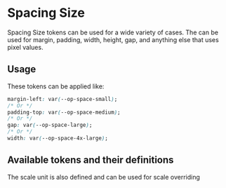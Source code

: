 
<Meta title="Tokens/Spacing" />

# Spacing Size

Spacing Size tokens can be used for a wide variety of cases. The can be used for margin, padding, width, height, gap, and anything else that uses pixel values.

## Usage

These tokens can be applied like:

```css
margin-left: var(--op-space-small);
/* Or */
padding-top: var(--op-space-medium);
/* Or */
gap: var(--op-space-large);
/* Or */
width: var(--op-space-4x-large);
```

## Available tokens and their definitions

<DesignTokenDocBlock categoryName="Space Scale" viewType="card" />

The scale unit is also defined and can be used for <LinkTo kind="overview-scale-overriding--page#unit-scale-overriding">scale overriding</LinkTo>
